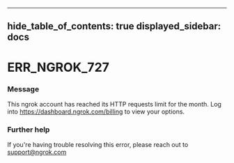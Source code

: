 

---
hide_table_of_contents: true
displayed_sidebar: docs
---


# ERR_NGROK_727

### Message
This ngrok account has reached its HTTP requests limit for the month. Log into https://dashboard.ngrok.com/billing to view your options.

<ErrorDetails />



### Further help
If you're having trouble resolving this error, please reach out to [support@ngrok.com](mailto:support@ngrok.com?subject=Help%20with%20ERR_NGROK_727)


